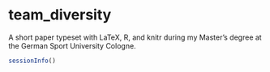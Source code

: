 team_diversity
==============
A short paper typeset with LaTeX, R, and knitr during my Master's degree at the German Sport University Cologne.
```r
sessionInfo()
```